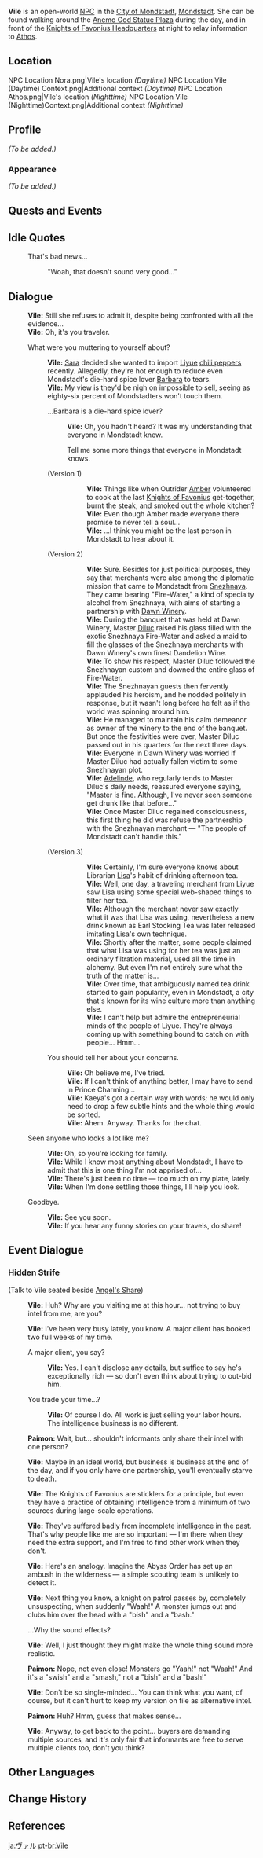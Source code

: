 {{Meta
<!-- REMOVE THIS TEMPLATE AFTER ADDING MISSING INFO -->
|missing_NPC_profile  = yes
}}
{{Character Infobox
|type             = Open-World NPC
|image            = NPC Vile.png
|region           = Mondstadt
|location         = Mondstadt
|title            = Informant
|voiceEN          = [https://jenniferlosi.com/ Jennifer Losi]<ref name="Jennifer Losi">Twitter: [https://twitter.com/JenLosi/status/1326965079602958336 EN VA Self Announcement] ([https://archive.ph/U8wtZ Archived])</ref>
|voiceJP          = [http://amuleto.jp/talents/hatorimami.html Hatori Mami ({{ja|羽鳥 まみ}})]<ref name="Hatori Mami">Amuleto: [http://amuleto.jp/talents/hatorimami.html JP VA's Profile]</ref>
}}
'''Vile''' is an open-world [[NPC]] in the [[City of Mondstadt]], [[Mondstadt]]. She can be found walking around the [[Anemo God Statue Plaza]] during the day, and in front of the [[Knights of Favonius Headquarters]] at night to relay information to [[Athos (Mondstadt)|Athos]].

==Location==
<gallery>
NPC Location Nora.png|Vile's location ''(Daytime)'' <!--same as nora-->
NPC Location Vile (Daytime) Context.png|Additional context ''(Daytime)''
NPC Location Athos.png|Vile's location ''(Nighttime)'' <!--same location as athos-->
NPC Location Vile (Nighttime)Context.png|Additional context ''(Nighttime)''
</gallery>

==Profile==
<!-- detailed story/lore information goes here -->
''(To be added.)''

===Appearance===
''(To be added.)''

==Quests and Events==
{{Quests and Events
|A Surprise Gift=Vile's version}}

==Idle Quotes==
{{Dialogue Start}}
: {{DIcon|Idle}} That's bad news...
:: {{A|VO Vile 01.ogg}} "Woah, that doesn't sound very good..."
{{Dialogue End}}

==Dialogue==
{{Dialogue Start}}
:'''Vile:''' Still she refuses to admit it, despite being confronted with all the evidence...
:'''Vile:''' Oh, it's you traveler.
:{{DIcon}} What were you muttering to yourself about?
::'''Vile:''' [[Sara]] decided she wanted to import [[Liyue]] [[Jueyun Chili|chili peppers]] recently. Allegedly, they're hot enough to reduce even Mondstadt's die-hard spice lover [[Barbara]] to tears.
::'''Vile:''' My view is they'd be nigh on impossible to sell, seeing as eighty-six percent of Mondstadters won't touch them.
::{{DIcon}} ...Barbara is a die-hard spice lover?
:::'''Vile:''' Oh, you hadn't heard? It was my understanding that everyone in Mondstadt knew.
:::{{DIcon}} Tell me some more things that everyone in Mondstadt knows.
::;(Version 1)
::::'''Vile:''' Things like when Outrider [[Amber]] volunteered to cook at the last [[Knights of Favonius]] get-together, burnt the steak, and smoked out the whole kitchen?
::::'''Vile:''' Even though Amber made everyone there promise to never tell a soul...
::::'''Vile:''' ...I think you might be the last person in Mondstadt to hear about it.
::;(Version 2)
::::'''Vile:''' Sure. Besides for just political purposes, they say that merchants were also among the diplomatic mission that came to Mondstadt from [[Snezhnaya]]. They came bearing "Fire-Water," a kind of specialty alcohol from Snezhnaya, with aims of starting a partnership with [[Dawn Winery]].
::::'''Vile:''' During the banquet that was held at Dawn Winery, Master [[Diluc]] raised his glass filled with the exotic Snezhnaya Fire-Water and asked a maid to fill the glasses of the Snezhnaya merchants with Dawn Winery's own finest Dandelion Wine.
::::'''Vile:''' To show his respect, Master Diluc followed the Snezhnayan custom and downed the entire glass of Fire-Water.
::::'''Vile:''' The Snezhnayan guests then fervently applauded his heroism, and he nodded politely in response, but it wasn't long before he felt as if the world was spinning around him.
::::'''Vile:''' He managed to maintain his calm demeanor as owner of the winery to the end of the banquet. But once the festivities were over, Master Diluc passed out in his quarters for the next three days.
::::'''Vile:''' Everyone in Dawn Winery was worried if Master Diluc had actually fallen victim to some Snezhnayan plot.
::::'''Vile:''' [[Adelinde]], who regularly tends to Master Diluc's daily needs, reassured everyone saying, "Master is fine. Although, I've never seen someone get drunk like that before..."
::::'''Vile:''' Once Master Diluc regained consciousness, this first thing he did was refuse the partnership with the Snezhnayan merchant &mdash; "The people of Mondstadt can't handle this."
::;(Version 3)
::::'''Vile:''' Certainly, I'm sure everyone knows about Librarian [[Lisa]]'s habit of drinking afternoon tea.
::::'''Vile:''' Well, one day, a traveling merchant from Liyue saw Lisa using some special web-shaped things to filter her tea.
::::'''Vile:''' Although the merchant never saw exactly what it was that Lisa was using, nevertheless a new drink known as Earl Stocking Tea was later released imitating Lisa's own technique.
::::'''Vile:''' Shortly after the matter, some people claimed that what Lisa was using for her tea was just an ordinary filtration material, used all the time in alchemy. But even I'm not entirely sure what the truth of the matter is...
::::'''Vile:''' Over time, that ambiguously named tea drink started to gain popularity, even in Mondstadt, a city that's known for its wine culture more than anything else.
::::'''Vile:''' I can't help but admire the entrepreneurial minds of the people of Liyue. They're always coming up with something bound to catch on with people... Hmm...
::{{DIcon}} You should tell her about your concerns.
:::'''Vile:''' Oh believe me, I've tried.
:::'''Vile:''' If I can't think of anything better, I may have to send in Prince Charming...
:::'''Vile:''' Kaeya's got a certain way with words; he would only need to drop a few subtle hints and the whole thing would be sorted.
:::'''Vile:''' Ahem. Anyway. Thanks for the chat.
:{{DIcon}} Seen anyone who looks a lot like me?
::'''Vile:''' Oh, so you're looking for family.
::'''Vile:''' While I know most anything about Mondstadt, I have to admit that this is one thing I'm not apprised of...
::'''Vile:''' There's just been no time &mdash; too much on my plate, lately.
::'''Vile:''' When I'm done settling those things, I'll help you look.
:{{DIcon}} Goodbye.
::'''Vile:''' See you soon.
::'''Vile:''' If you hear any funny stories on your travels, do share!
{{Dialogue End}}

==Event Dialogue==
===Hidden Strife===
{{Dialogue Start}}
;(Talk to Vile seated beside [[Angel's Share]])
:{{A|vo hyeq002 9 vile 01.ogg}} '''Vile:''' Huh? Why are you visiting me at this hour... not trying to buy intel from me, are you?
:{{A|vo hyeq002 9 vile 02.ogg}} '''Vile:''' I've been very busy lately, you know. A major client has booked two full weeks of my time.
:{{DIcon}} A major client, you say?
::{{A|vo hyeq002 9 vile 03a.ogg}} '''Vile:''' Yes. I can't disclose any details, but suffice to say he's exceptionally rich &mdash; so don't even think about trying to out-bid him.
:{{DIcon}} You trade your time...?
::{{A|vo hyeq002 9 vile 03b.ogg}} '''Vile:''' Of course I do. All work is just selling your labor hours. The intelligence business is no different.
:{{A|vo hyeq002 9 paimon 01.ogg}} '''Paimon:''' Wait, but... shouldn't informants only share their intel with one person?
:{{A|vo hyeq002 9 vile 04.ogg}} '''Vile:''' Maybe in an ideal world, but business is business at the end of the day, and if you only have one partnership, you'll eventually starve to death.
:{{A|vo hyeq002 9 vile 05.ogg}} '''Vile:''' The Knights of Favonius are sticklers for a principle, but even they have a practice of obtaining intelligence from a minimum of two sources during large-scale operations.
:{{A|vo hyeq002 9 vile 06.ogg}} '''Vile:''' They've suffered badly from incomplete intelligence in the past. That's why people like me are so important &mdash; I'm there when they need the extra support, and I'm free to find other work when they don't.
:{{A|vo hyeq002 9 vile 07.ogg}} '''Vile:''' Here's an analogy. Imagine the Abyss Order has set up an ambush in the wilderness &mdash; a simple scouting team is unlikely to detect it.
:{{A|vo hyeq002 9 vile 08.ogg}} '''Vile:''' Next thing you know, a knight on patrol passes by, completely unsuspecting, when suddenly "Waah!" A monster jumps out and clubs him over the head with a "bish" and a "bash."
:{{DIcon}} ...Why the sound effects?
:{{A|vo hyeq002 9 vile 09.ogg}} '''Vile:''' Well, I just thought they might make the whole thing sound more realistic.
:{{A|vo hyeq002 9 paimon 02.ogg}} '''Paimon:''' Nope, not even close! Monsters go "Yaah!" not "Waah!" And it's a "swish" and a "smash," not a "bish" and a "bash!"
:{{A|vo hyeq002 9 vile 10.ogg}} '''Vile:''' Don't be so single-minded... You can think what you want, of course, but it can't hurt to keep my version on file as alternative intel.
:{{A|vo hyeq002 9 paimon 03.ogg}} '''Paimon:''' Huh? Hmm, guess that makes sense...
:{{A|vo hyeq002 9 vile 11.ogg}} '''Vile:''' Anyway, to get back to the point... buyers are demanding multiple sources, and it's only fair that informants are free to serve multiple clients too, don't you think?
{{Dialogue End}}

==Other Languages==
{{Other Languages
|default_hidden = 1
|en      = Vile
|zhs     = 薇尔
|zhs_rm  = Wēi'ěr
|zht     = 薇爾
|zht_rm  = Wéi'ěr
|ja      = ヴァル
|ja_rm   = Varu
|ko      = 베일
|es      = Vile
|fr      = Val
|ru      = Вэл
|th      = Vile
|vi      = Vile
|de      = Vile
|id      = Vile
|pt      = Vile
|tr      = Vile
|it      = Vile
}}

==Change History==
{{Change History|1.0}}

==References==
{{Reflist}}

[[ja:ヴァル]]
[[pt-br:Vile]]
